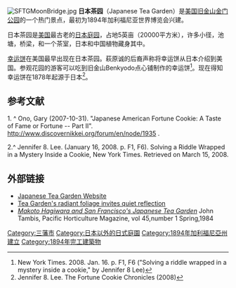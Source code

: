 {{Infobox park
| name = 日本茶园
| alt_name = 
| photo = Japanese tea garden Golden Gate Park.JPG
| photo_width = 250
| photo_caption = 日本茶园
| type = Public
| location = {{USA}}[[加利福尼亚州|加利福尼亚州]][[旧金山|旧金山]][[金门公园|金门公园]]
| nearest_city =  [[旧金山|旧金山]]
| map = San Francisco County
| coords = {{coord|37.770122|N|122.470231|W|region:US-CA|format=dms|display=inline,title}}
| area = {{convert|5|acre|ha}}
| created = {{Start date|1894}} by George Turner Marsh [http://www.outsidelands.org/gt-marsh.php]
| operator = 
| visitation_num = 
| status = 全年開放
| open = 
| website = [http://japaneseteagardensf.com/ japaneseteagardensf.com]
}}
[[Image:SFTGMoonBridge.jpg|thumb]]
'''日本茶园'''（Japanese Tea Garden）是[[美国|美国]][[旧金山|旧金山]][[金门公园|金门公园]]的一个热门景点，最初为1894年加利福尼亚世界博览会兴建。

日本茶园是[[美国|美国]]最古老的[[日本庭园|日本庭园]]，占地5英亩（20000平方米），许多小径，池塘，桥梁，和一个茶室，日本和中国植物藏身其中。

[[幸运饼干|幸运饼]]在美国最早出现在日本茶园。萩原诚的后裔声称将幸运饼从日本介绍到美国。参观花园的游客可以吃到旧金山Benkyodo点心铺制作的幸运饼<ref> New York Times. 2008. Jan. 16. p. F1, F6 ("Solving a riddle wrapped in a mystery inside a cookie," by Jennifer 8 Lee)</ref>。现在得知幸运饼在1878年起源于日本<ref> Jennifer 8. Lee. The Fortune Cookie Chronicles (2008)</ref>。

==参考文献==
{{reflist}}

1. ^ Ono, Gary (2007-10-31). "Japanese American Fortune Cookie: A Taste of Fame or Fortune -- Part II". http://www.discovernikkei.org/forum/en/node/1935 {{Wayback|url=http://www.discovernikkei.org/forum/en/node/1935 |date=20090404074145 }}.

2.^ Jennifer 8. Lee. (January 16, 2008. p. F1, F6). Solving a Riddle Wrapped in a Mystery Inside a Cookie, New York Times. Retrieved on March 15, 2008.

==外部链接==
{{Commonscat|Japanese Tea Garden (San Francisco)}}
*[http://www.japaneseteagardensf.com Japanese Tea Garden Website] {{Wayback|url=http://www.japaneseteagardensf.com/ |date=20210322124739 }}
*[http://www.sfgate.com/cgi-bin/article.cgi?f=/chronicle/archive/2001/10/24/HO197342.DTL&type=travelbayarea Tea Garden's radiant foliage invites quiet reflection] {{Wayback|url=http://www.sfgate.com/cgi-bin/article.cgi?f=%2Fchronicle%2Farchive%2F2001%2F10%2F24%2FHO197342.DTL&type=travelbayarea |date=20090818205647 }}
*[http://www.pacifichorticulture.org/issue.php?issueId=290 ''Makoto Hagiwara and San Francisco's Japanese Tea Garden'']{{dead link|date=2017年12月 |bot=InternetArchiveBot |fix-attempted=yes }}  John Tambis, Pacific Horticulture Magazine, vol 45,number 1 Spring,1984

{{coord|37.770122|N|122.470231|W|display=title}}

{{三藩市}}

[[Category:三藩市|Category:三藩市]]
[[Category:日本以外的日式庭園|Category:日本以外的日式庭園]]
[[Category:1894年加利福尼亞州建立|Category:1894年加利福尼亞州建立]]
[[Category:1894年完工建築物|Category:1894年完工建築物]]